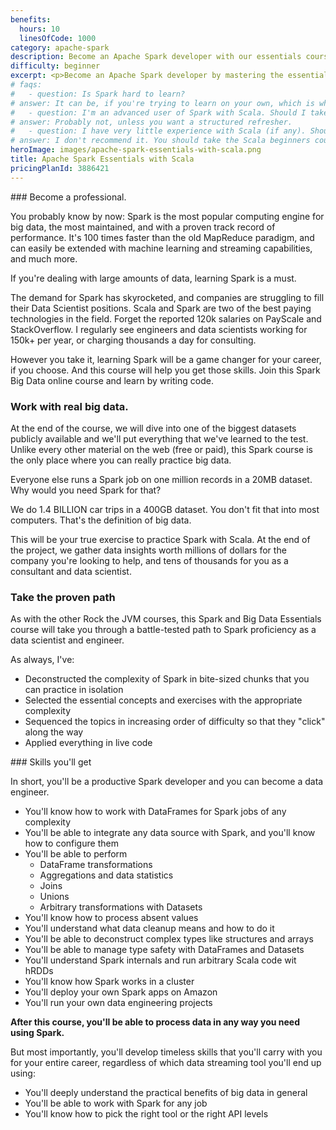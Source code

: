 ```yaml
---
benefits:
  hours: 10
  linesOfCode: 1000
category: apache-spark
description: Become an Apache Spark developer with our essentials course. Master the fundamentals of Apache Spark with Scala and big data through clear lessons, practical exercises, and a smooth learning curve. Ideal for those with some programming experience, this course will quickly equip you with essential skills to effectively tackle real-world big data challenges.
difficulty: beginner
excerpt: <p>Become an Apache Spark developer by mastering the essentials of Apache Spark with Scala and big data with our comprehensive, hands-on course</p>
# faqs:
#   - question: Is Spark hard to learn?
# answer: It can be, if you're trying to learn on your own, which is why I've created this dedicated Spark course. The course was designed to give you a challenge so you're not bored, but not so much that you flip the table in anger. In case you struggle, we have a community willing to help, and I'm responsive for questions!
#   - question: I'm an advanced user of Spark with Scala. Should I take this course?
# answer: Probably not, unless you want a structured refresher.
#   - question: I have very little experience with Scala (if any). Should I take this course?
# answer: I don't recommend it. You should take the Scala beginners course (at least) first, before you learn Spark.
heroImage: images/apache-spark-essentials-with-scala.png
title: Apache Spark Essentials with Scala
pricingPlanId: 3886421
---
```



<CourseLayout>
<Fragment slot="goal">
### Become a professional.

You probably know by now: Spark is the most popular computing engine for big data, the most maintained, and with a proven track record of performance. It's 100 times faster than the old MapReduce paradigm, and can easily be extended with machine learning and streaming capabilities, and much more.

If you're dealing with large amounts of data, learning Spark is a must.

The demand for Spark has skyrocketed, and companies are struggling to fill their Data Scientist positions. Scala and Spark are two of the best paying technologies in the field. Forget the reported 120k salaries on PayScale and StackOverflow. I regularly see engineers and data scientists working for 150k+ per year, or charging thousands a day for consulting.

However you take it, learning Spark will be a game changer for your career, if you choose. And this course will help you get those skills. Join this Spark Big Data online course and learn by writing code.

### Work with real big data.

At the end of the course, we will dive into one of the biggest datasets publicly available and we'll put everything that we've learned to the test. Unlike every other material on the web (free or paid), this Spark course is the only place where you can really practice big data.

Everyone else runs a Spark job on one million records in a 20MB dataset. Why would you need Spark for that?

We do 1.4 BILLION car trips in a 400GB dataset. You don't fit that into most computers. That's the definition of big data.

This will be your true exercise to practice Spark with Scala. At the end of the project, we gather data insights worth millions of dollars for the company you're looking to help, and tens of thousands for you as a consultant and data scientist.

### Take the proven path

As with the other Rock the JVM courses, this Spark and Big Data Essentials course will take you through a battle-tested path to Spark proficiency as a data scientist and engineer.

As always, I've:

- Deconstructed the complexity of Spark in bite-sized chunks that you can practice in isolation
- Selected the essential concepts and exercises with the appropriate complexity
- Sequenced the topics in increasing order of difficulty so that they "click" along the way
- Applied everything in live code

</Fragment>

<Fragment slot="skills">
### Skills you'll get

In short, you'll be a productive Spark developer and you can become a data engineer.

- You'll know how to work with DataFrames for Spark jobs of any complexity
- You'll be able to integrate any data source with Spark, and you'll know how to configure them
- You'll be able to perform
  - DataFrame transformations
  - Aggregations and data statistics
  - Joins
  - Unions
  - Arbitrary transformations with Datasets
- You'll know how to process absent values
- You'll understand what data cleanup means and how to do it
- You'll be able to deconstruct complex types like structures and arrays
- You'll be able to manage type safety with DataFrames and Datasets
- You'll understand Spark internals and run arbitrary Scala code wit hRDDs
- You'll know how Spark works in a cluster
- You'll deploy your own Spark apps on Amazon
- You'll run your own data engineering projects

**After this course, you'll be able to process data in any way you need using Spark.**

But most importantly, you'll develop timeless skills that you'll carry with you for your entire career, regardless of which data streaming tool you'll end up using:

- You'll deeply understand the practical benefits of big data in general
- You'll be able to work with Spark for any job
- You'll know how to pick the right tool or the right API levels

</Fragment>
</CourseLayout>
